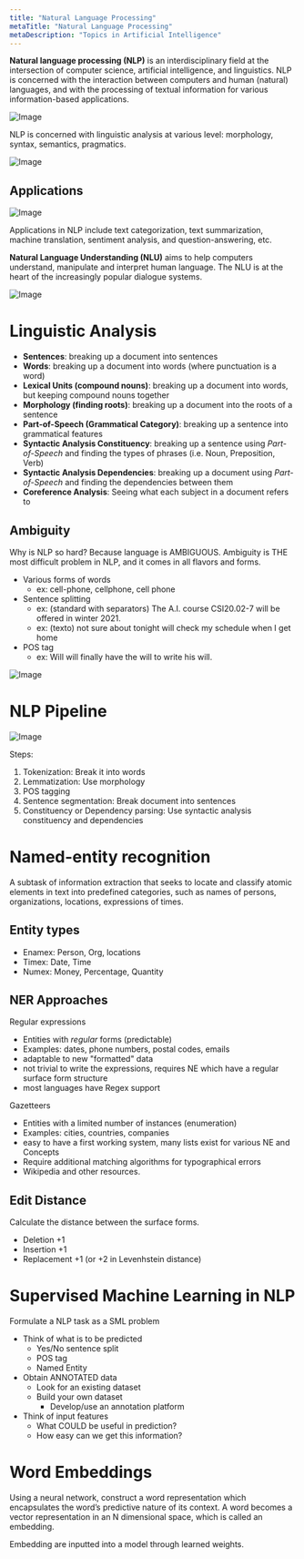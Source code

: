 ```yaml
---
title: "Natural Language Processing"
metaTitle: "Natural Language Processing"
metaDescription: "Topics in Artificial Intelligence"
---
```


**Natural language processing (NLP)** is an interdisciplinary field at the intersection of computer science, artificial intelligence, and linguistics. NLP is concerned with the interaction between computers and human (natural) languages, and with the processing of textual information for various information-based applications.

![Image](https://miro.medium.com/max/433/1*Ldc8IUYbFiAU83HIfJbtNQ.png)

NLP is concerned with linguistic analysis at various level: morphology, syntax, semantics, pragmatics.

![Image](https://miro.medium.com/max/700/1*1b7F8fn9qYUloo4GxpHyUw.png)

## Applications 

![Image](https://cdn-images-1.medium.com/max/1000/0*kG0c80F-CqgvyxJR)

Applications in NLP include text categorization, text summarization, machine translation, sentiment analysis, and question-answering, etc.

**Natural Language Understanding (NLU)** aims to help computers understand, manipulate and interpret human language. The NLU is at the heart of the increasingly popular dialogue systems.

![Image](https://blogs.aspect.com/wp-content/uploads/2017/07/building-chatbots-768x353.png)

# Linguistic Analysis

- **Sentences**: breaking up a document into sentences
- **Words**: breaking up a document into words (where punctuation is a word)
- **Lexical Units (compound nouns)**: breaking up a document into words, but keeping compound nouns together
- **Morphology (finding roots)**: breaking up a document into the roots of a sentence
- **Part-of-Speech (Grammatical Category)**: breaking up a sentence into grammatical features
- **Syntactic Analysis Constituency**: breaking up a sentence using *Part-of-Speech* and finding the types of phrases (i.e. Noun, Preposition, Verb)
- **Syntactic Analysis Dependencies**: breaking up a document using *Part-of-Speech* and finding the dependencies between them
- **Coreference Analysis**: Seeing what each subject in a document refers to

## Ambiguity

Why is NLP so hard? Because language is AMBIGUOUS. Ambiguity is THE most difficult problem in NLP, and it comes in all flavors and forms.

- Various forms of words
    - ex: cell-phone, cellphone, cell phone
- Sentence splitting
    - ex: (standard with separators) The A.I. course CSI20.02-7 will be offered in winter 2021.
    - ex: (texto) not sure about tonight will check my schedule when I get home 
- POS tag
    - ex: Will will finally have the will to write his will.

![Image](https://assets.ltkcontent.com/images/17067/30289.ExamplesOfAmbiguity_fdb1e104cd.jpg)

# NLP Pipeline

![Image](https://miro.medium.com/max/700/1*8YalcPbJ1HTkDTXTGoeupg.png)

Steps:
1. Tokenization: Break it into words
2. Lemmatization: Use morphology
3. POS tagging
4. Sentence segmentation: Break document into sentences
5. Constituency or Dependency parsing: Use syntactic analysis constituency and dependencies

# Named-entity recognition

A subtask of information extraction that seeks to locate and classify atomic elements in text into predefined categories, such as names of persons, organizations, locations, expressions of times.

## Entity types

- Enamex: Person, Org, locations
- Timex: Date, Time
- Numex: Money, Percentage, Quantity

## NER Approaches

Regular expressions
- Entities with *regular* forms (predictable)
- Examples: dates, phone numbers, postal codes, emails
- adaptable to new "formatted" data
- not trivial to write the expressions, requires NE which have a regular surface form structure
- most languages have Regex support

Gazetteers
- Entities with a limited number of instances (enumeration)
- Examples: cities, countries, companies
- easy to have a first working system, many lists exist for various NE and Concepts
- Require additional matching algorithms for typographical errors
- Wikipedia and other resources.

## Edit Distance

Calculate the distance between the surface forms.
- Deletion +1
- Insertion +1
- Replacement +1 (or +2 in Levenhstein distance)


# Supervised Machine Learning in NLP

Formulate a NLP task as a SML problem
- Think of what is to be predicted
    - Yes/No sentence split
    - POS tag
    - Named Entity
- Obtain ANNOTATED data
    - Look for an existing dataset
    - Build your own dataset    
        - Develop/use an annotation platform
- Think of input features
    - What COULD be useful in prediction?
    - How easy can we get this information?

# Word Embeddings

Using a neural network, construct a word representation which encapsulates the word’s predictive nature of its context. A word becomes a vector representation in an N dimensional space, which is called an embedding.

Embedding are inputted into a model through learned weights.
